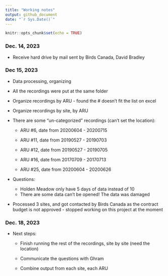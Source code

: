 ```yaml
---
title: "Working notes"
output: github_document
date: "`r Sys.Date()`"
---
```


```r
knitr::opts_chunk$set(echo = TRUE)
```

### Dec. 14, 2023

-   Receive hard drive by mail sent by Birds Canada, David Bradley

### Dec 15, 2023

-   Data processing, organizing

-   All the recordings were put at the same folder

-   Organize recordings by ARU - found the \# doesn't fit the list on excel

-   Organize recordings by site, by ARU

-   There are some "un-categorized" recordings (can't set the location):

    -   ARU #6, date from 20200604 - 20200715

    -   ARU #11, date from 20190527 - 20190703

    -   ARU #12, date from 20190527 - 20190705

    -   ARU #16, date from 20170709 - 20170713

    -   ARU #25, date from 20200604 - 20200626

-   Questions:

    -   Holden Meadow only have 5 days of data instead of 10
    -   There are some data can't be opened! The data was damaged

-   Processed 3 sites, and got contacted by Birds Canada as the contract budget is not approved - stopped working on this project at the moment

### Dec. 18, 2023

-   Next steps:

    -   Finish running the rest of the recordings, site by site (need the location)

    -   Communicate the questions with Ghram

    -   Combine output from each site, each ARU

